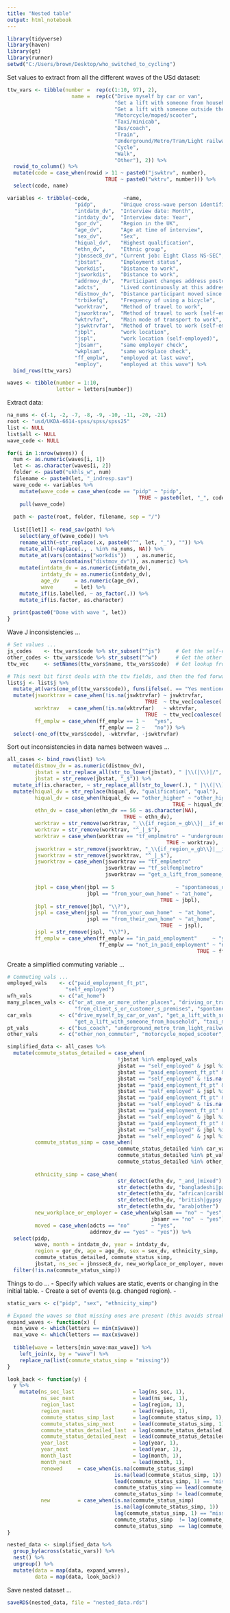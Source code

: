 ---
title: "Nested table"
output: html_notebook
---

```{r setup}
library(tidyverse)
library(haven)
library(gt)
library(runner)
setwd("C:/Users/brown/Desktop/who_switched_to_cycling")
```

Set values to extract from all the different waves of the USd dataset:

```{r}
ttw_vars <- tibble(number =  rep(c(1:10, 97), 2),
                     name =  rep(c("Drive myself by car or van", 
                                   "Get a lift with someone from household",
                                   "Get a lift with someone outside the household",
                                   "Motorcycle/moped/scooter",
                                   "Taxi/minicab",
                                   "Bus/coach",
                                   "Train",
                                   "Underground/Metro/Tram/Light railway",
                                   "Cycle",
                                   "Walk",
                                   "Other"), 2)) %>%
  rowid_to_column() %>%
  mutate(code = case_when(rowid > 11 ~ paste0("jswktrv", number),
                                TRUE ~ paste0("wktrv", number))) %>%
  select(code, name)

variables <- tribble(~code,           ~name,                                   
                      "pidp",        "Unique cross-wave person identifier",           
                      "intdatm_dv",  "Interview date: Month",                            
                      "intdaty_dv",  "Interview date: Year",                          
                      "gor_dv",      "Region in the UK",                             
                      "age_dv",      "Age at time of interview",                       
                      "sex_dv",      "Sex",                                       
                      "hiqual_dv",   "Highest qualification",                        
                      "ethn_dv",     "Ethnic group",                                  
                      "jbnssec8_dv", "Current job: Eight Class NS-SEC",          
                      "jbstat",      "Employment status",                                      
                      "workdis",     "Distance to work",                                     
                      "jsworkdis",   "Distance to work",                                         
                      "addrmov_dv",  "Participant changes address postcode since last wave",
                      "adcts",       "Lived continuously at this address since last interview",
                      "distmov_dv",  "Distance participant moved since last wave (km)",
                      "trbikefq",    "Frequency of using a bicycle",
                      "worktrav",    "Method of travel to work",
                      "jsworktrav",  "Method of travel to work (self-employed)",
                      "wktrvfar",    "Main mode of transport to work",
                      "jswktrvfar",  "Method of travel to work (self-employed)",
                      "jbpl",        "work location",
                      "jspl",        "work location (self-employed)",
                      "jbsamr",      "same employer check",
                      "wkplsam",     "same workplace check",
                      "ff_emplw",    "employed at last wave",
                      "employ",      "employed at this wave") %>%
  bind_rows(ttw_vars)

waves <- tibble(number = 1:10, 
                letter = letters[number])
```

Extract data:

```{r}
na_nums <- c(-1, -2, -7, -8, -9, -10, -11, -20, -21)
root <- "usd/UKDA-6614-spss/spss/spss25"
list <- NULL
list$all <- NULL
wave_code <- NULL

for(i in 1:nrow(waves)) {
  num <- as.numeric(waves[i, 1])
  let <- as.character(waves[i, 2])
  folder <- paste0("ukhls_w", num)
  filename <- paste0(let, "_indresp.sav")
  wave_code <- variables %>%
    mutate(wave_code = case_when(code == "pidp" ~ "pidp",
                                           TRUE ~ paste0(let, "_", code))) %>%
    pull(wave_code)
  
  path <- paste(root, folder, filename, sep = "/")
  
  list[[let]] <- read_sav(path) %>%
    select(any_of(wave_code)) %>%
    rename_with(~str_replace(.x, paste0("^", let, "_"), "")) %>%
    mutate_all(~replace(., . %in% na_nums, NA)) %>%
    mutate_at(vars(contains("workdis"))   , as.numeric,
              vars(contains("distmov_dv")), as.numeric) %>%
    mutate(intdatm_dv = as.numeric(intdatm_dv),
           intdaty_dv = as.numeric(intdaty_dv),
           age_dv     = as.numeric(age_dv),
           wave       = let) %>%
    mutate_if(is.labelled, ~ as_factor(.)) %>%
    mutate_if(is.factor, as.character)
  
  print(paste0("Done with wave ", let))
}
```

Wave J inconsistencies ...

```{r}
# Set values ...
js_codes    <- ttw_vars$code %>% str_subset("^js")     # Get the self-employed codes
other_codes <- ttw_vars$code %>% str_subset("^w")      # Get the other codes
ttw_vec     <- setNames(ttw_vars$name, ttw_vars$code)  # Get lookup from var names to modes

# This next bit first deals with the ttw fields, and then the fed forward unemployment status ...
list$j <- list$j %>%
  mutate_at(vars(one_of(ttw_vars$code)), funs(ifelse(. == "Yes mentioned", deparse(substitute(.)), NA))) %>%
  mutate(jsworktrav = case_when(!is.na(jswktrvfar) ~ jswktrvfar,
                                             TRUE  ~ ttw_vec[coalesce(!!!syms(js_codes))]),
         worktrav   = case_when(!is.na(wktrvfar)   ~ wktrvfar,
                                             TRUE  ~ ttw_vec[coalesce(!!!syms(other_codes))]),
         ff_emplw = case_when(ff_emplw == 1 ~	"yes",
                              ff_emplw == 2 ~	"no")) %>%
  select(-one_of(ttw_vars$code), -wktrvfar, -jswktrvfar)
```

Sort out inconsistencies in data names between waves ...

```{r}
all_cases <- bind_rows(list) %>%
  mutate(distmov_dv = as.numeric(distmov_dv),
         jbstat = str_replace_all(str_to_lower(jbstat), " |\\(|\\)|/", "_"),
         jbstat = str_remove(jbstat, "_$")) %>%
  mutate_if(is.character, ~ str_replace_all(str_to_lower(.), " |\\(|\\)|/|\\&|\\'|\\'|,", "_")) %>%
  mutate(hiqual_dv = str_replace(hiqual_dv, "qualification", "qual"),
         hiqual_dv = case_when(hiqual_dv == "other_higher" ~ "other_higher_degree",
                                                      TRUE ~ hiqual_dv),
         ethn_dv = case_when(ethn_dv == 56 ~ as.character(NA),
                                      TRUE ~ ethn_dv),
         worktrav = str_remove(worktrav, "_\\{if_region_=_gb\\}|__if_england_scotland_wales_"),
         worktrav = str_remove(worktrav, "^_|_$"),
         worktrav = case_when(worktrav == "tf_emplmetro" ~ "underground_metro_tram_light_railway",
                                                    TRUE ~ worktrav),
         jsworktrav = str_remove(jsworktrav, "_\\{if_region_=_gb\\}|__if_england_scotland_wales_"),
         jsworktrav = str_remove(jsworktrav, "^_|_$"),
         jsworktrav = case_when(jsworktrav == "tf_emplmetro"                                  ~ "underground_metro_tram_light_railway",
                                jsworktrav == "tf_selfemplmetro"                              ~ "underground_metro_tram_light_railway",
                                jsworktrav == "get_a_lift_from_someone_outside_the_household" ~ "get_a_lift_with_someone_outside_the_household",
                                                                                         TRUE ~ jsworktrav),
         jbpl = case_when(jbpl == 5                    ~ "spontaneous_other",
                          jbpl == "from_your_own_home" ~ "at_home",
                                                  TRUE ~ jbpl),
         jbpl = str_remove(jbpl, "\\?"),
         jspl = case_when(jspl == "from_your_own_home"  ~ "at_home",
                          jspl == "from_their_own_home" ~ "at_home",
                                                  TRUE  ~ jspl),
         jspl = str_remove(jspl, "\\?"),
         ff_emplw = case_when(ff_emplw == "in_paid_employment"     ~ "yes",
                              ff_emplw == "not_in_paid_employment" ~ "no",
                                                              TRUE ~ ff_emplw))
```

Create a simplified commuting variable ... 

```{r}
# Commuting vals ...
employed_vals    <- c("paid_employment_ft_pt", 
                   "self_employed")
wfh_vals         <- c("at_home")
many_places_vals <- c("or_at_one_or_more_other_places", "driving_or_travelling_around", 
                      "from_client_s_or_customer_s_premises", "spontaneous_other")
car_vals         <- c("drive_myself_by_car_or_van", "get_a_lift_with_someone_outside_the_household", 
                      "get_a_lift_with_someone_from_household", "taxi_minicab")
pt_vals          <- c("bus_coach", "underground_metro_tram_light_railway", "train")
other_vals       <- c("other_non_commuter", "motorcycle_moped_scooter", "other")

simplified_data <- all_cases %>%
  mutate(commute_status_detailed = case_when(
                                    !jbstat %in% employed_vals                                     ~ "not_in_employment",
                                    jbstat == "self_employed" & jspl %in% wfh_vals                 ~ "work_from_home",
                                    jbstat == "paid_employment_ft_pt" & jbpl %in% wfh_vals         ~ "work_from_home",
                                    jbstat == "self_employed" & !is.na(jsworktrav)                 ~ jsworktrav,
                                    jbstat == "paid_employment_ft_pt" & !is.na(worktrav)           ~ worktrav,
                                    jbstat == "self_employed" & jspl %in% many_places_vals         ~ "other_non_commuter",
                                    jbstat == "paid_employment_ft_pt" & jbpl %in% many_places_vals ~ "other_non_commuter",
                                    jbstat == "self_employed" & !is.na(worktrav)                   ~ worktrav,
                                    jbstat == "paid_employment_ft_pt" & !is.na(jsworktrav)         ~ jsworktrav,
                                    jbstat == "self_employed" & jbpl %in% wfh_vals                 ~ "work_from_home",
                                    jbstat == "paid_employment_ft_pt" & jspl %in% wfh_vals         ~ "work_from_home",
                                    jbstat == "self_employed" & jbpl %in% many_places_vals         ~ "other_non_commuter",
                                    jbstat == "self_employed" & jspl %in% many_places_vals         ~ "other_non_commuter"),
         commute_status_simp = case_when(
                                    commute_status_detailed %in% car_vals   ~ "car",
                                    commute_status_detailed %in% pt_vals    ~ "public_transport",
                                    commute_status_detailed %in% other_vals ~ "other",
                                                                       TRUE ~ commute_status_detailed),
         ethnicity_simp = case_when(
                                    str_detect(ethn_dv, "_and_|mixed")                                 ~ "mixed_or_multiple",
                                    str_detect(ethn_dv, "bangladeshi|pakistani|chinese|asian|indian")  ~ "asian",
                                    str_detect(ethn_dv, "african|caribbean|black")                     ~ "black",
                                    str_detect(ethn_dv, "british|gypsy|white|irish")                   ~ "white",
                                    str_detect(ethn_dv, "arab|other")                                  ~ "other"),
         new_workplace_or_employer = case_when(wkplsam == "no" ~ "yes",
                                               jbsamr == "no"  ~ "yes"),
         moved = case_when(adcts == "no"       ~ "yes",
                           addrmov_dv == "yes" ~ "yes")) %>%
  select(pidp,                                                                      # Identifier
         wave, month = intdatm_dv, year = intdaty_dv,                               # Time-related vars
         region = gor_dv, age = age_dv, sex = sex_dv, ethnicity_simp,               # Static vars (shouldn't change)
         commute_status_detailed, commute_status_simp,                              # Commuting vars
         jbstat, ns_sec = jbnssec8_dv, new_workplace_or_employer, moved) %>%        # Context vars
  filter(!is.na(commute_status_simp))                                               # Filter out any rows without a commuting status
```

Things to do ...
- Specify which values are static, events or changing in the initial table.
- Create a set of events (e.g. changed region).
- 


```{r}
static_vars <- c("pidp", "sex", "ethnicity_simp")

# Expand the waves so that missing ones are present (this avoids streaks looking across 'last' available values)
expand_waves <- function(x) {
  min_wave <- which(letters == min(x$wave))
  max_wave <- which(letters == max(x$wave))
  
  tibble(wave = letters[min_wave:max_wave]) %>%
    left_join(x, by = "wave") %>%
    replace_na(list(commute_status_simp = "missing")) 
}

look_back <- function(y) {
  y %>%
    mutate(ns_sec_last                   = lag(ns_sec, 1),
           ns_sec_next                   = lead(ns_sec, 1),
           region_last                   = lag(region, 1),
           region_next                   = lead(region, 1),
           commute_status_simp_last      = lag(commute_status_simp, 1),
           commute_status_simp_next      = lead(commute_status_simp, 1),
           commute_status_detailed_last  = lag(commute_status_detailed, 1),
           commute_status_detailed_next  = lead(commute_status_detailed, 1),           
           year_last                     = lag(year, 1),
           year_next                     = lead(year, 1),
           month_last                    = lag(month, 1),
           month_next                    = lead(month, 1),
           renewed     = case_when(is.na(commute_status_simp)                           ~ as.logical(NA),
                                   is.na(lead(commute_status_simp, 1))                  ~ as.logical(NA),
                                   lead(commute_status_simp, 1) == "missing"            ~ as.logical(NA),
                                   commute_status_simp == lead(commute_status_simp, 1)  ~ TRUE,
                                   commute_status_simp != lead(commute_status_simp, 1)  ~ FALSE),
           new         = case_when(is.na(commute_status_simp)                           ~ as.logical(NA),
                                   is.na(lag(commute_status_simp, 1))                   ~ as.logical(NA),
                                   lag(commute_status_simp, 1) == "missing"             ~ as.logical(NA),
                                   commute_status_simp  != lag(commute_status_simp, 1)  ~ TRUE,
                                   commute_status_simp  == lag(commute_status_simp, 1)  ~ FALSE))
}

nested_data <- simplified_data %>%
  group_by(across(static_vars)) %>%
  nest() %>%
  ungroup() %>%
  mutate(data = map(data, expand_waves),
         data = map(data, look_back))
```

Save nested dataset ...

```{r}
saveRDS(nested_data, file = "nested_data.rds")
```
